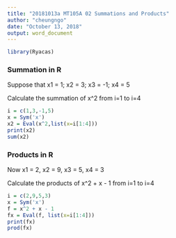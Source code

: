 ```yaml
---
title: "20181013a MT105A 02 Summations and Products"
author: "cheungngo"
date: "October 13, 2018"
output: word_document
---
```



```r
library(Ryacas)
```

### Summation in R

Suppose that x1 = 1; x2 = 3; x3 = -1; x4 = 5

Calculate the summation of x^2 from i=1 to i=4

```r
i = c(1,3,-1,5)
x = Sym('x')
x2 = Eval(x^2,list(x=i[1:4]))
print(x2)
sum(x2)
```

###

### Products in R

Now x1 = 2, x2 = 9, x3 = 5, x4 = 3

Calculate the products of x^2 + x - 1 from i=1 to i=4

```r
i = c(2,9,5,3)
x = Sym('x')
f = x^2 + x - 1
fx = Eval(f, list(x=i[1:4]))
print(fx)
prod(fx)
```


